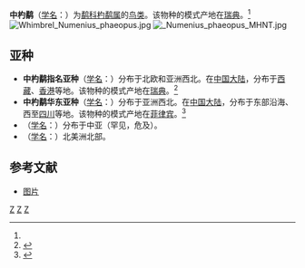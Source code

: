 {{Speciesbox 
| genus = Numenius
| species = phaeopus
| status = LC | status_system = iucn3.1 | status_ref = <ref name=iucn>{{IUCN2008| assessors = [[BirdLife_International|BirdLife International]] | year = 2008 | id = 143950 | title = Numenius phaeopus |downloaded = 2009-4-27}}</ref>
| image = Numenius phaeopus1.jpg
| image_caption = 中杓鹬指名亚种
| authority = ([[卡尔·林奈|Linnaeus]], 1758)<ref name='id1920'>{{cite web| url =http://www.bioinfo.cn/db05/BjdwSpecies.php?action=view&id=1920| title =中杓鹬| work =《中国动物物种编目数据库》| publisher =中国科学院微生物研究所| author =中国科学院动物研究所| accessdate =2009-04-04| deadurl =yes| archiveurl =https://web.archive.org/web/20160305090439/http://www.bioinfo.cn/db05/BjdwSpecies.php?action=view&id=1920| archivedate =2016-03-05}}</ref>
}}

'''中杓鹬'''（[[学名|学名]]：{{lang|la|''Numenius phaeopus''}}）为[[鹬科|鹬科]][[杓鹬属|杓鹬属]]的[[鸟类|鸟类]]。该物种的模式产地在[[瑞典|瑞典]]。<ref name='id1920'/>
[[File:Whimbrel_Numenius_phaeopus.jpg|thumb]]
[[File:_Numenius_phaeopus_MHNT.jpg|thumb]]

==亚种==
*'''中杓鹬指名亚种'''（[[学名|学名]]：{{lang|la|''Numenius phaeopus phaeopus''}}）分布于北欧和亚洲西北。在[[中国大陆|中国大陆]]，分布于[[西藏|西藏]]、[[香港|香港]]等地。该物种的模式产地在[[瑞典|瑞典]]。<ref name='id1921'>{{cite web| url =http://www.bioinfo.cn/db05/BjdwSpecies.php?action=view&id=1921| title =中杓鹬指名亚种| work =《中国动物物种编目数据库》| publisher =中国科学院微生物研究所| author =中国科学院动物研究所| accessdate =2009-04-04| deadurl =yes| archiveurl =https://web.archive.org/web/20160305022737/http://www.bioinfo.cn/db05/BjdwSpecies.php?action=view&id=1921| archivedate =2016-03-05}}</ref>
*'''中杓鹬华东亚种'''（[[学名|学名]]：{{lang|la|''Numenius phaeopus variegatus''}}）分布于亚洲西北。在[[中国大陆|中国大陆]]，分布于东部沿海、西至[[四川|四川]]等地。该物种的模式产地在[[菲律宾|菲律宾]]。<ref name='id1922'>{{cite web| url =http://www.bioinfo.cn/db05/BjdwSpecies.php?action=view&id=1922| title =中杓鹬华东亚种| work =《中国动物物种编目数据库》| publisher =中国科学院微生物研究所| author =中国科学院动物研究所| accessdate =2009-04-04| deadurl =yes| archiveurl =https://web.archive.org/web/20160305052051/http://www.bioinfo.cn/db05/BjdwSpecies.php?action=view&id=1922| archivedate =2016-03-05}}</ref>
*（[[学名|学名]]：{{lang|la|''Numenius phaeopus alboaxillaris''}}）分布于中亚（罕见，危及）。
*（[[学名|学名]]：{{lang|la|''Numenius phaeopus hudsonicus''}}）北美洲北部。

== 参考文献 == 
{{reflist}}
* [http://www.underwaterkwaj.com/land/bird-kwaj/Numenius-phaeopus-jj-0011-121908.jpg 图片]
{{commons| Numenius phaeopus}}
{{Taxonbar|from=Q18858}}

[[Category:杓鹬属|Z]]
[[Category:卡尔·林奈命名的生物分类|Z]]
[[Category:_1758年描述的鸟类|Z]]